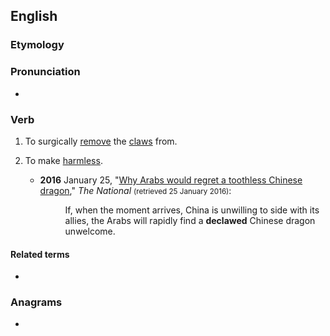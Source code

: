 ==English==

===Etymology===
{{prefix|en|de|claw}}

===Pronunciation===
* {{a|UK}} {{IPA|/diːˈklɔː/|lang=en}}

===Verb===
{{en-verb}}

# To surgically [[remove]] the [[claw]]s from.
# {{lb|en|figuratively}} To make [[harmless]].
#* '''2016''' January 25, "[http://www.thenational.ae/opinion/comment/why-arabs-would-regret-a-toothless-chinese-dragon Why Arabs would regret a toothless Chinese dragon]," ''The National'' <small>(retrieved 25 January 2016)</small>:
#*: If, when the moment arrives, China is unwilling to side with its allies, the Arabs will rapidly find a '''declawed''' Chinese dragon unwelcome.

====Related terms====
* {{l|en|declawing}}

===Anagrams===
* {{anagrams|en|a=acdelw|clawed}}